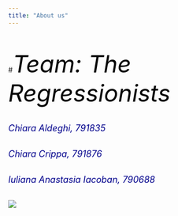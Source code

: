 ```yaml
---
title: "About us"
---
```


<br />

#<font size="8" color="black">*Team: The Regressionists*</font>  

<br />
<font size="4" color="darkblue">*Chiara Aldeghi, 791835*</font>  

<br />
<font size="4" color="darkblue">*Chiara Crippa, 791876*</font>  

<br />
<font size="4" color="darkblue">*Iuliana Anastasia Iacoban, 790688*</font> 

<br />
![](girl.jpeg)


